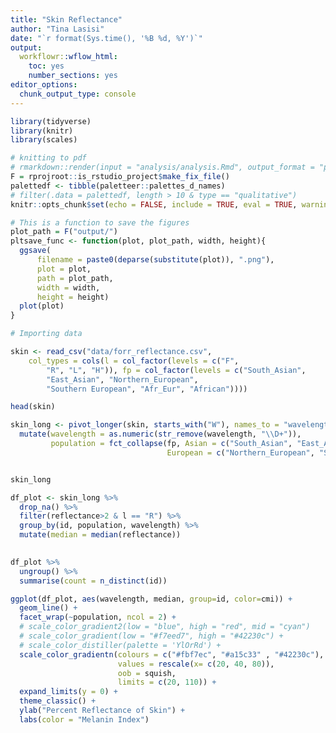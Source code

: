 ```yaml
---
title: "Skin Reflectance"
author: "Tina Lasisi"
date: "`r format(Sys.time(), '%B %d, %Y')`"
output:
  workflowr::wflow_html:
    toc: yes
    number_sections: yes
editor_options:
  chunk_output_type: console
---
```


```r
library(tidyverse)
library(knitr)
library(scales)

# knitting to pdf
# rmarkdown::render(input = "analysis/analysis.Rmd", output_format = "pdf_document", output_dir = "output")
F = rprojroot::is_rstudio_project$make_fix_file()
palettedf <- tibble(paletteer::palettes_d_names)
# filter(.data = palettedf, length > 10 & type == "qualitative")
knitr::opts_chunk$set(echo = FALSE, include = TRUE, eval = TRUE, warning = FALSE, message = FALSE, fig.retina = 2, fig.width = 8, fig.height = 6, out.width = "100%")
```


```r
# This is a function to save the figures
plot_path = F("output/")
pltsave_func <- function(plot, plot_path, width, height){
  ggsave(
      filename = paste0(deparse(substitute(plot)), ".png"),
      plot = plot, 
      path = plot_path,
      width = width,
      height = height)
  plot(plot)
}
```

```r
# Importing data

skin <- read_csv("data/forr_reflectance.csv", 
    col_types = cols(l = col_factor(levels = c("F", 
        "R", "L", "H")), fp = col_factor(levels = c("South_Asian", 
        "East_Asian", "Northern_European", 
        "Southern European", "Afr_Eur", "African"))))

head(skin)

```


```r

skin_long <- pivot_longer(skin, starts_with("W"), names_to = "wavelength", values_to = "reflectance")%>% 
  mutate(wavelength = as.numeric(str_remove(wavelength, "\\D+")),
         population = fct_collapse(fp, Asian = c("South_Asian", "East_Asian"),
                                   European = c("Northern_European", "Southern European")))


skin_long

```

```r

df_plot <- skin_long %>%
  drop_na() %>%
  filter(reflectance>2 & l == "R") %>% 
  group_by(id, population, wavelength) %>% 
  mutate(median = median(reflectance))
  
```

```r

df_plot %>% 
  ungroup() %>% 
  summarise(count = n_distinct(id))
```


```r


ggplot(df_plot, aes(wavelength, median, group=id, color=cmi)) + 
  geom_line() +
  facet_wrap(~population, ncol = 2) +
  # scale_color_gradient2(low = "blue", high = "red", mid = "cyan")
  # scale_color_gradient(low = "#f7eed7", high = "#42230c") +
  # scale_color_distiller(palette = 'YlOrRd') +
  scale_color_gradientn(colours = c("#fbf7ec", "#a15c33" , "#42230c"),
                        values = rescale(x= c(20, 40, 80)),
                        oob = squish,
                        limits = c(20, 110)) +
  expand_limits(y = 0) +
  theme_classic() +
  ylab("Percent Reflectance of Skin") +
  labs(color = "Melanin Index")
  

```

